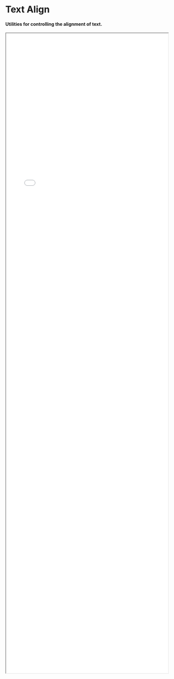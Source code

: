 
<Meta title="Utilities/Alignment" />

# Text Align

#### Utilities for controlling the alignment of text.


<div style={{ marginTop: '30px' }}></div>



<iframe src="./tables/text-align.html" width="100%" height="51%" style={{
    border: 'none',
    overflow: 'hidden',
}}/>


<div style={{ marginTop: '50px' }}></div>


# Vertical Align

#### Utilities for controlling the vertical alignment of an `inline` or `table-cell` box.


<div style={{ marginTop: '30px' }}></div>



<iframe src="./tables/vertical-align.html" width="100%" height="80%" style={{
    border: 'none',
    overflow: 'hidden',
}}/>